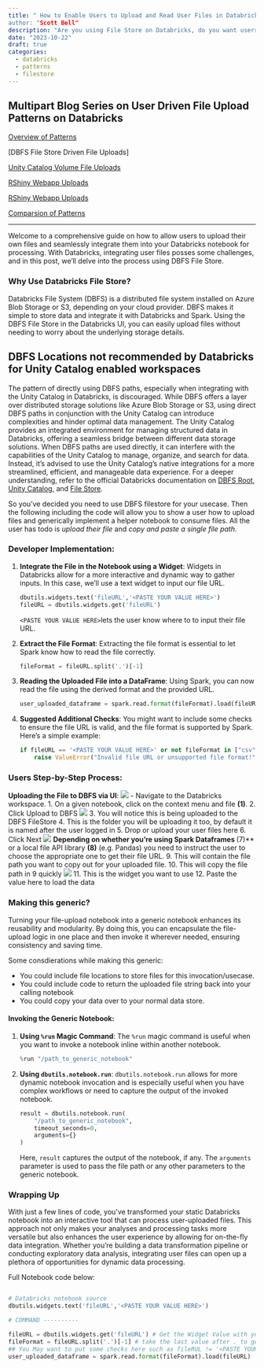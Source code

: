 ```yaml
---
title: " How to Enable Users to Upload and Read User Files in Databricks using DBFS File Store and Widgets
author: "Scott Bell"
description: "Are you using File Store on Databricks, do you want users to be able to upload files and trigger notebooks with their user data with minimal effort? "
date: "2023-10-22"
draft: true
categories: 
  - databricks
  - patterns
  - filestore
---
```

::: {.callout-tip}
## Multipart Blog Series on User Driven File Upload Patterns on Databricks

[Overview of Patterns]()

[DBFS File Store Driven File Uploads]

[Unity Catalog Volume File Uploads]()

[RShiny Webapp Uploads]()

[RShiny Webapp Uploads]()


[Comparsion of Patterns]()

:::
****

Welcome to a comprehensive guide on how to allow users to upload their own files and seamlessly integrate them into your Databricks notebook for processing. With Databricks, integrating user files posses some challenges, and in this post, we'll delve into the process using DBFS File Store.

### Why Use Databricks File Store?

Databricks File System (DBFS) is a distributed file system installed on Azure Blob Storage or S3, depending on your cloud provider. DBFS makes it simple to store data and integrate it with Databricks and Spark. Using the DBFS File Store in the Databricks UI, you can easily upload files without needing to worry about the underlying storage details.

::: {.callout-important}
## DBFS Locations not recommended by Databricks for Unity Catalog enabled workspaces
The pattern of directly using DBFS paths, especially when integrating with the Unity Catalog in Databricks, is discouraged. While DBFS offers a layer over distributed storage solutions like Azure Blob Storage or S3, using direct DBFS paths in conjunction with the Unity Catalog can introduce complexities and hinder optimal data management. The Unity Catalog provides an integrated environment for managing structured data in Databricks, offering a seamless bridge between different data storage solutions. When DBFS paths are used directly, it can interfere with the capabilities of the Unity Catalog to manage, organize, and search for data. Instead, it's advised to use the Unity Catalog's native integrations for a more streamlined, efficient, and manageable data experience. For a deeper understanding, refer to the official Databricks documentation on [DBFS Root](https://docs.databricks.com/en/dbfs/dbfs-root.html), [Unity Catalog](https://docs.databricks.com/en/dbfs/unity-catalog.html), and [File Store](https://docs.databricks.com/en/dbfs/filestore.html).
:::

So you've decided you need to use DBFS filestore for your usecase. Then the following including the code will allow you to show a user how to upload files and generically implement a helper notebook to consume files. All the user has todo is *upload their file* and *copy and paste a single file path*.


### Developer Implementation:
1. **Integrate the File in the Notebook using a Widget**:
   Widgets in Databricks allow for a more interactive and dynamic way to gather inputs. In this case, we'll use a text widget to input our file URL.
   
   ```python
   dbutils.widgets.text('fileURL','<PASTE YOUR VALUE HERE>')
   fileURL = dbutils.widgets.get('fileURL')
   ```
   `<PASTE YOUR VALUE HERE>`lets the user know where to to input their file URL.

4. **Extract the File Format**:
   Extracting the file format is essential to let Spark know how to read the file correctly.
   
   ```python
   fileFormat = fileURL.split('.')[-1]
   ```

5. **Reading the Uploaded File into a DataFrame**:
   Using Spark, you can now read the file using the derived format and the provided URL.
   
   ```python
   user_uploaded_dataframe = spark.read.format(fileFormat).load(fileURL)
   ```

6. **Suggested Additional Checks**:
   You might want to include some checks to ensure the file URL is valid, and the file format is supported by Spark. Here’s a simple example:
   
   ```python
   if fileURL == '<PASTE YOUR VALUE HERE>' or not fileFormat in ["csv", "parquet", "json"]:
       raise ValueError("Invalid file URL or unsupported file format!")
   ```

### Users Step-by-Step Process:

**Uploading the File to DBFS via UI**:
![](images/user-menu-ui.png)
   - Navigate to the Databricks workspace.
   1. On a given notebook, click on the context menu and file **(1)**.
   2. Click Upload to DBFS
   ![](images/UserUIUpload.png)
   3. You will notice this is being uploaded to the DBFS FileStore 
   4. This is the folder you will be uploading it too, by default it is named after the user logged in
   5. Drop or upload your user files here
   6. Click Next
   ![](images/copyfile-details.png)
   **Depending on whether you're using Spark Dataframes **(7)** or a local file API library **(8)** (e.g. Pandas) you need to instruct the user to choose the appropriate one to get their file URL.
   9. This will contain the file path you want to copy out for your uploaded file.
   10. This will copy the file path in 9 quickly
   ![](images/pasteNotebookURL.png)
   11. This is the widget you want to use
   12. Paste the value here to load the data

### Making this generic?
Turning your file-upload notebook into a generic notebook enhances its reusability and modularity. By doing this, you can encapsulate the file-upload logic in one place and then invoke it wherever needed, ensuring consistency and saving time.

Some consdierations while making this generic:

- You could include file locations to store files for this invocation/usecase.
- You could include code to return the uploaded file string back into your calling notebook
- You could copy your data over to your normal data store.

#### Invoking the Generic Notebook:

1. **Using `%run` Magic Command**:
   The `%run` magic command is useful when you want to invoke a notebook inline within another notebook.

   ```python
   %run "/path_to_generic_notebook"
   ```



2. **Using `dbutils.notebook.run`**:
   `dbutils.notebook.run` allows for more dynamic notebook invocation and is especially useful when you have complex workflows or need to capture the output of the invoked notebook.

   ```python
   result = dbutils.notebook.run(
       "/path_to_generic_notebook", 
       timeout_seconds=0, 
       arguments={}
   )
   ```

   Here, `result` captures the output of the notebook, if any. The `arguments` parameter is used to pass the file path or any other parameters to the generic notebook.

### Wrapping Up

With just a few lines of code, you've transformed your static Databricks notebook into an interactive tool that can process user-uploaded files. This approach not only makes your analyses and processing tasks more versatile but also enhances the user experience by allowing for on-the-fly data integration. Whether you're building a data transformation pipeline or conducting exploratory data analysis, integrating user files can open up a plethora of opportunities for dynamic data processing.

Full Notebook code below:
```python

# Databricks notebook source
dbutils.widgets.text('fileURL','<PASTE YOUR VALUE HERE>')

# COMMAND ----------

fileURL = dbutils.widgets.get('fileURL') # Get the Widget Value with your File URL
fileFormat = fileURL.split('.')[-1] # take the last value after . to get the format
## You May want to put some checks here such as fileRUL != '<PASTE YOUR VALUE HERE>', it has a valid format for SPARK to read etc. I will omit that as its upto you
user_uploaded_dataframe = spark.read.format(fileFormat).load(fileURL)



```